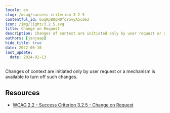 ```yaml
---
locale: en
slug: /wcag/success-criterion-3-2-5
contentful_id: 6uqRp8OqH0fqYovyA5cde3
icon: /img/light/3.2.5.svg
title: Change on Request
description: Changes of context are initiated only by user request or a mechanism is available to turn off such changes.
authors: [janjaap]
hide_title: true
date: 2022-06-16
last_update:
  date: 2024-02-13
---
```


<Hero
  title="Change on Request"
  image="/img/light/3.2.5.svg"
  alt="WCAG 3.2.5 icon"
  prefix="Success Criterion 3.2.5"
  suffix="Level AAA"
/>

Changes of context are initiated only by user request or a mechanism is available to turn off such changes.

## Resources

- [WCAG 2.2 - Success Criterion 3.2.5 - Change on Request](https://www.w3.org/TR/WCAG22/#change-on-request)
